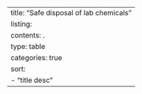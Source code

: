 ---
title: "Safe disposal of lab chemicals"
listing:
  contents: .
  type: table
  categories: true
  sort:
  - "title desc"
---